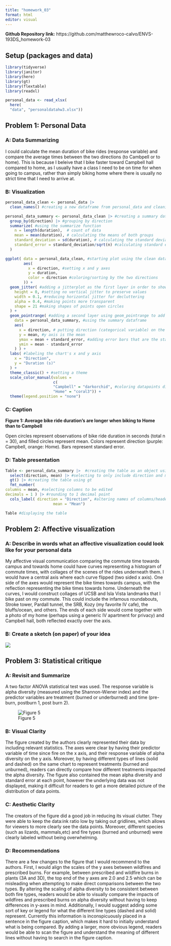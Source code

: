 ```yaml
---
title: "homework_03"
format: html
editor: visual
---
```


**Github Repository link:** https://github.com/matthewroco-calvo/ENVS-193DS_homework-03

## Setup (packages and data)

```r

library(tidyverse)
library(janitor)
library(here)
library(gt)
library(flextable)
library(readxl)

personal_data <- read_xlsx(
  here(
  "data", "personaldatahw3.xlsx"))

```

## Problem 1: Personal Data

### A: Data Summarizing

I could calculate the mean duration of bike rides (response variable) and compare the average times between the two directions (to Cambpell or to home). This is because I beleive that I bike faster toward Campbell hall compared to home, as I usually have a class I need to be on time for when going to campus, rather than simply biking home where there is usually no strict time that I need to arrive at.

### B: Visualization

```r

personal_data_clean <- personal_data |> 
  clean_names() #creating a new dataframe from personal_data and cleaning column names for ease of use

personal_data_summary <- personal_data_clean |> #creating a summary dataframe using the cleaned up data
  group_by(direction) |> #grouping by direction
  summarize( #using the summarize function 
    n = length(duration),  # count of data
    mean = mean(duration), # calculating the means of both groups
    standard_deviation = sd(duration), # calculating the standard deviations
    standard_error = standard_deviation/sqrt(n) #calculating standard error using the formula
  ) 

ggplot( data = personal_data_clean, #starting plot using the clean dataframe
        aes(
          x = direction, #setting x and y axes
          y = duration,
          color = direction #coloring/sorting by the two directions
        )) +
  geom_jitter( #adding a jitterplot as the first layer in order to show the underlying data
    height = 0, #setting no vertical jitter to preserve values
    width = 0.1, #reducing horizontal jitter for decluttering
    alpha = 0.4, #making points more transparent
    shape = 21 #making shapes of points open circles
  ) +
  geom_pointrange( #adding a second layer using geom_pointrange to add mean and SE bars
    data = personal_data_summary, #using the summary dataframe
    aes(
      x = direction, # putting direction (categorical variable) on the x axis
      y = mean, #y axis is the mean
      ymax = mean + standard_error, #adding error bars that are the standard error
      ymin = mean - standard_error
    ) ) +
  labs( #labeling the chart's x and y axis 
    x = "Direction", 
    y = "Duration (s)"
  ) +
  theme_classic() + #setting a theme
  scale_color_manual(values =
                     c(
                     "Campbell" = "darkorchid", #coloring datapoints differently
                     "Home" = "coral3")) +
  theme(legend.position = "none")


```

### C: Caption

**Figure 1: Average bike ride duration's are longer when biking to Home than to Campbell**

Open circles represent observations of bike ride duration in seconds (total n = 30), and filled circles represent mean. Colors represent direction (purple: Campbell, orange: Home). Bars represent standard error.

### D: Table presentation

```r

Table <- personal_data_summary |>  #creating the table as an object using summary data frame
  select(direction, mean) |> #selecting to only include direction and mean
  gt() |> #creating the table using gt 
  fmt_number(
columns = mean, #selecting columns to be edited
decimals = 1 ) |> #rounding to 1 decimal point
  cols_label( direction = "Direction", #altering names of columns/header to be capatialized and readable
                     mean = "Mean") 

Table #displaying the table

```

## Problem 2: Affective visualization

### A: Describe in words what an affective visualization could look like for your personal data

My affective visual communication comparing the commute time towards campus and towards home could have curves representing a histogram of commute times, with collages of the scenes of the rides underneath them. I would have a central axis where each curve flipped (two sided x axis). One side of the axes would represent the bike times towards campus, with the reflection representing the bike times towards home. Underneath the curves, I would construct collages of UCSB and Isla Vista landmarks that I bike past on my commute. This could include the infamous roundabouts, Stroke tower, Pardall tunnel, the SRB, Kozy (my favorite IV cafe), the bluffs/ocean, and others. The ends of each side would come together with a photo of my home (perhaps using a generic IV apartment for privacy) and Campbell hall, both reflected exactly over the axis.

### B: Create a sketch (on paper) of your idea

![](sketch.png)

## Problem 3: Statistical critique

### A: Revisit and Summarize

A two factor ANOVA statistical test was used. The response variable is alpha diversity (measured using the Shannon-Wiener index) and the predictor variables are treatment (burned or underburned) and time (pre-burn, postburn 1, post burn 2).

![Figure 5](figure5-193ds.png)

### B: Visual Clarity

The figure created by the authors clearly represented their data by including relevant statistics. The axes were clear by having their predictor variable of time since fire on the x axis, and their response variable of alpha diversity on the y axis. Moreover, by having different types of lines (solid and dashed) on the same chart to represent treatments (burned and unburned), readers can directly compare how different treatments impacted the alpha diversity. The figure also contained the mean alpha diversity and standard error at each point, however the underlying data was not displayed, making it difficult for readers to get a more detailed picture of the distribution of data points.

### C: Aesthetic Clarity

The creators of the figure did a good job in reducing its visual clutter. They were able to keep the data:ink ratio low by taking out gridlines, which allows for viewers to more clearly see the data points. Moreover, different species (such as lizards, mammals,etc) and fire types (burned and unburned) were clearly labeled without being overwhelming.

### D: Recommendations

There are a few changes to the figure that I would recommend to the authors. First, I would align the scales of the y axes between wildfires and prescribed burns. For example, between prescribed and wildfire burns in plants (3A and 3D), the top end of the y axes are 2.0 and 2.5 which can be misleading when attempting to make direct comparisons between the two types. By altering the scaling of alpha diversity to be consistent between both fire types, readers would be able to visually compare the impacts of wildfires and prescribed burns on alpha diversity without having to keep differences in y-axes in mind. Additionally, I would suggest adding some sort of key or legend for what the different line types (dashed and solid) represent. Currently this information is inconspicuously placed in a sentence in the figure caption, which makes it hard to initially understand what is being compared. By adding a larger, more obvious legend, readers would be able to scan the figure and understand the meaning of different lines without having to search in the figure caption.
